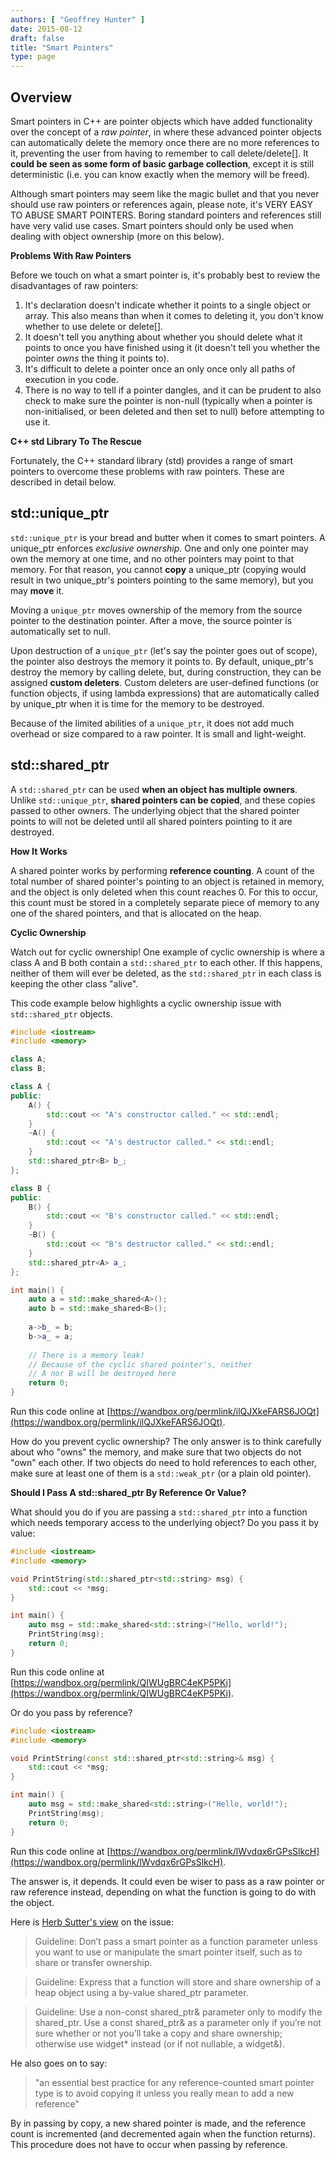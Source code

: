 ```yaml
---
authors: [ "Geoffrey Hunter" ]
date: 2015-08-12
draft: false
title: "Smart Pointers"
type: page
---
```



## Overview

Smart pointers in C++ are pointer objects which have added functionality over the concept of a _raw pointer_, in where these advanced pointer objects can automatically delete the memory once there are no more references to it, preventing the user from having to remember to call delete/delete[]. It **could be seen as some form of basic garbage collection**, except it is still deterministic (i.e. you can know exactly when the memory will be freed).

<Aside type="caution">
Although smart pointers may seem like the magic bullet and that you never should use raw pointers or references again, please note, it's VERY EASY TO ABUSE SMART POINTERS. Boring standard pointers and references still have very valid use cases. Smart pointers should only be used when dealing with object ownership (more on this below).
</Aside>

**Problems With Raw Pointers**

Before we touch on what a smart pointer is, it's probably best to review the disadvantages of raw pointers:

1. It's declaration doesn't indicate whether it points to a single object or array. This also means than when it comes to deleting it, you don't know whether to use delete or delete[].
2. It doesn't tell you anything about whether you should delete what it points to once you have finished using it (it doesn't tell you whether the pointer _owns_ the thing it points to).
3. It's difficult to delete a pointer once an only once only all paths of execution in you code.
4. There is no way to tell if a pointer dangles, and it can be prudent to also check to make sure the pointer is non-null (typically when a pointer is non-initialised, or been deleted and then set to null) before attempting to use it.

**C++ std Library To The Rescue**

Fortunately, the C++ standard library (std) provides a range of smart pointers to overcome these problems with raw pointers. These are described in detail below.

## std::unique_ptr

`std::unique_ptr` is your bread and butter when it comes to smart pointers. A unique_ptr enforces _exclusive ownership_. One and only one pointer may own the memory at one time, and no other pointers may point to that memory. For that reason, you cannot **copy** a unique_ptr (copying would result in two unique_ptr's pointers pointing to the same memory), but you may **move** it.

Moving a `unique_ptr` moves ownership of the memory from the source pointer to the destination pointer. After a move, the source pointer is automatically set to null.

Upon destruction of a `unique_ptr` (let's say the pointer goes out of scope), the pointer also destroys the memory it points to. By default, unique_ptr's destroy the memory by calling delete, but, during construction, they can be assigned **custom deleters**. Custom deleters are user-defined functions (or function objects, if using lambda expressions) that are automatically called by unique_ptr when it is time for the memory to be destroyed.

Because of the limited abilities of a `unique_ptr`, it does not add much overhead or size compared to a raw pointer. It is small and light-weight.

## std::shared_ptr

A `std::shared_ptr` can be used **when an object has multiple owners**. Unlike `std::unique_ptr`, **shared pointers can be copied**, and these copies passed to other owners. The underlying object that the shared pointer points to will not be deleted until all shared pointers pointing to it are destroyed.

**How It Works**

A shared pointer works by performing **reference counting**. A count of the total number of shared pointer's pointing to an object is retained in memory, and the object is only deleted when this count reaches 0. For this to occur, this count must be stored in a completely separate piece of memory to any one of the shared pointers, and that is allocated on the heap.

**Cyclic Ownership**

Watch out for cyclic ownership! One example of cyclic ownership is where a class A and B both contain a `std::shared_ptr` to each other. If this happens, neither of them will ever be deleted, as the `std::shared_ptr` in each class is keeping the other class "alive".

This code example below highlights a cyclic ownership issue with `std::shared_ptr` objects.

```c++
#include <iostream>
#include <memory>

class A;
class B;

class A {
public:
    A() {
        std::cout << "A's constructor called." << std::endl;
    }
    ~A() {
        std::cout << "A's destructor called." << std::endl;
    }
    std::shared_ptr<B> b_;
};

class B {
public:
    B() {
        std::cout << "B's constructor called." << std::endl;
    }
    ~B() {
        std::cout << "B's destructor called." << std::endl;
    }
    std::shared_ptr<A> a_;
};

int main() {
    auto a = std::make_shared<A>();
    auto b = std::make_shared<B>();
    
    a->b_ = b;
    b->a_ = a;
    
    // There is a memory leak!
    // Because of the cyclic shared pointer's, neither
    // A nor B will be destroyed here
    return 0;
}
```

Run this code online at [https://wandbox.org/permlink/ilQJXkeFARS6JOQt](https://wandbox.org/permlink/ilQJXkeFARS6JOQt).


How do you prevent cyclic ownership? The only answer is to think carefully about who "owns" the memory, and make sure that two objects do not "own" each other. If two objects do need to hold references to each other, make sure at least one of them is a `std::weak_ptr` (or a plain old pointer).

**Should I Pass A std::shared_ptr By Reference Or Value?**

What should you do if you are passing a `std::shared_ptr` into a function which needs temporary access to the underlying object? Do you pass it by value:

```c++    
#include <iostream>
#include <memory>

void PrintString(std::shared_ptr<std::string> msg) {
    std::cout << *msg;   
}

int main() {
    auto msg = std::make_shared<std::string>("Hello, world!");
    PrintString(msg);
    return 0;
}
```

Run this code online at [https://wandbox.org/permlink/QIWUgBRC4eKP5PKi](https://wandbox.org/permlink/QIWUgBRC4eKP5PKi).

Or do you pass by reference?

```c++    
#include <iostream>
#include <memory>

void PrintString(const std::shared_ptr<std::string>& msg) {
    std::cout << *msg;   
}

int main() {
    auto msg = std::make_shared<std::string>("Hello, world!");
    PrintString(msg);
    return 0;
}
```

Run this code online at [https://wandbox.org/permlink/lWvdqx6rGPsSlkcH](https://wandbox.org/permlink/lWvdqx6rGPsSlkcH).

The answer is, it depends. It could even be wiser to pass as a raw pointer or raw reference instead, depending on what the function is going to do with the object.

Here is [Herb Sutter's view](https://herbsutter.com/2013/06/05/gotw-91-solution-smart-pointer-parameters/) on the issue:

> Guideline: Don’t pass a smart pointer as a function parameter unless you want to use or manipulate the smart pointer itself, such as to share or transfer ownership.

> Guideline: Express that a function will store and share ownership of a heap object using a by-value shared_ptr parameter.
 
> Guideline: Use a non-const shared_ptr& parameter only to modify the shared_ptr. Use a const shared_ptr& as a parameter only if you’re not sure whether or not you’ll take a copy and share ownership; otherwise use widget* instead (or if not nullable, a widget&).

He also goes on to say:

> "an essential best practice for any reference-counted smart pointer type is to avoid copying it unless you really mean to add a new reference"

<Aside type="note">
By in passing by copy, a new shared pointer is made, and the reference count is incremented (and decremented again when the function returns). This procedure does not have to occur when passing by reference.
</Aside>
